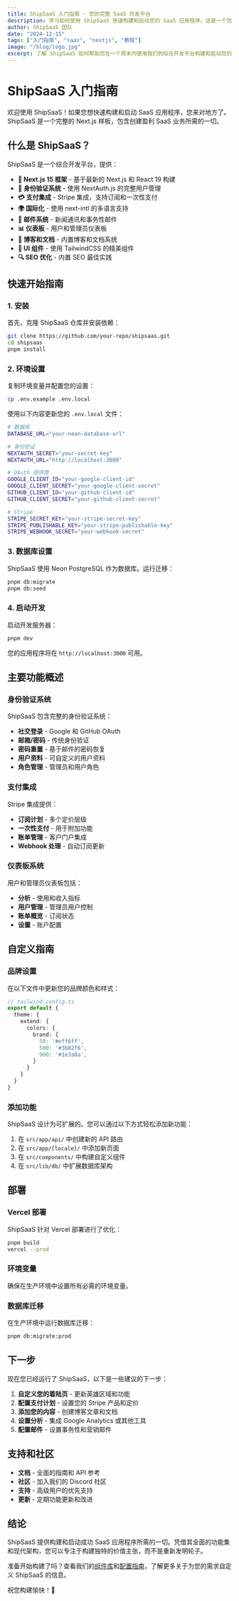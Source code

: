 ```yaml
---
title: ShipSaaS 入门指南 - 您的完整 SaaS 开发平台
description: 学习如何使用 ShipSaaS 快速构建和启动您的 SaaS 应用程序，这是一个包含 AI、身份验证、支付等功能的完整 Next.js 样板。
author: ShipSaaS 团队
date: "2024-12-15"
tags: ["入门指南", "saas", "nextjs", "教程"]
image: "/blog/logo.jpg"
excerpt: 了解 ShipSaaS 如何帮助您在一个周末内使用我们的综合开发平台构建和启动您的 SaaS 产品。
---
```


# ShipSaaS 入门指南

欢迎使用 ShipSaaS！如果您想快速构建和启动 SaaS 应用程序，您来对地方了。ShipSaaS 是一个完整的 Next.js 样板，包含创建盈利 SaaS 业务所需的一切。

## 什么是 ShipSaaS？

ShipSaaS 是一个综合开发平台，提供：

- **🚀 Next.js 15 框架** - 基于最新的 Next.js 和 React 19 构建
- **🔐 身份验证系统** - 使用 NextAuth.js 的完整用户管理
- **💳 支付集成** - Stripe 集成，支持订阅和一次性支付
- **🌍 国际化** - 使用 next-intl 的多语言支持
- **📧 邮件系统** - 新闻通讯和事务性邮件
- **📊 仪表板** - 用户和管理员仪表板
- **📝 博客和文档** - 内置博客和文档系统
- **🎨 UI 组件** - 使用 TailwindCSS 的精美组件
- **🔍 SEO 优化** - 内置 SEO 最佳实践

## 快速开始指南

### 1. 安装

首先，克隆 ShipSaaS 仓库并安装依赖：

```bash
git clone https://github.com/your-repo/shipsaas.git
cd shipsaas
pnpm install
```

### 2. 环境设置

复制环境变量并配置您的设置：

```bash
cp .env.example .env.local
```

使用以下内容更新您的 `.env.local` 文件：

```bash
# 数据库
DATABASE_URL="your-neon-database-url"

# 身份验证
NEXTAUTH_SECRET="your-secret-key"
NEXTAUTH_URL="http://localhost:3000"

# OAuth 提供商
GOOGLE_CLIENT_ID="your-google-client-id"
GOOGLE_CLIENT_SECRET="your-google-client-secret"
GITHUB_CLIENT_ID="your-github-client-id"
GITHUB_CLIENT_SECRET="your-github-client-secret"

# Stripe
STRIPE_SECRET_KEY="your-stripe-secret-key"
STRIPE_PUBLISHABLE_KEY="your-stripe-publishable-key"
STRIPE_WEBHOOK_SECRET="your-webhook-secret"
```

### 3. 数据库设置

ShipSaaS 使用 Neon PostgreSQL 作为数据库。运行迁移：

```bash
pnpm db:migrate
pnpm db:seed
```

### 4. 启动开发

启动开发服务器：

```bash
pnpm dev
```

您的应用程序将在 `http://localhost:3000` 可用。

## 主要功能概述

### 身份验证系统

ShipSaaS 包含完整的身份验证系统：

- **社交登录** - Google 和 GitHub OAuth
- **邮箱/密码** - 传统身份验证
- **密码重置** - 基于邮件的密码恢复
- **用户资料** - 可自定义的用户资料
- **角色管理** - 管理员和用户角色

### 支付集成

Stripe 集成提供：

- **订阅计划** - 多个定价层级
- **一次性支付** - 用于附加功能
- **账单管理** - 客户门户集成
- **Webhook 处理** - 自动订阅更新

### 仪表板系统

用户和管理员仪表板包括：

- **分析** - 使用和收入指标
- **用户管理** - 管理员用户控制
- **账单概览** - 订阅状态
- **设置** - 账户配置

## 自定义指南

### 品牌设置

在以下文件中更新您的品牌颜色和样式：

```typescript
// tailwind.config.ts
export default {
  theme: {
    extend: {
      colors: {
        brand: {
          50: '#eff6ff',
          500: '#3b82f6',
          900: '#1e3a8a',
        }
      }
    }
  }
}
```

### 添加功能

ShipSaaS 设计为可扩展的。您可以通过以下方式轻松添加新功能：

1. 在 `src/app/api/` 中创建新的 API 路由
2. 在 `src/app/[locale]/` 中添加新页面
3. 在 `src/components/` 中构建自定义组件
4. 在 `src/lib/db/` 中扩展数据库架构

## 部署

### Vercel 部署

ShipSaaS 针对 Vercel 部署进行了优化：

```bash
pnpm build
vercel --prod
```

### 环境变量

确保在生产环境中设置所有必需的环境变量。

### 数据库迁移

在生产环境中运行数据库迁移：

```bash
pnpm db:migrate:prod
```

## 下一步

现在您已经运行了 ShipSaaS，以下是一些建议的下一步：

1. **自定义您的着陆页** - 更新英雄区域和功能
2. **配置支付计划** - 设置您的 Stripe 产品和定价
3. **添加您的内容** - 创建博客文章和文档
4. **设置分析** - 集成 Google Analytics 或其他工具
5. **配置邮件** - 设置事务性和营销邮件

## 支持和社区

- **文档** - 全面的指南和 API 参考
- **社区** - 加入我们的 Discord 社区
- **支持** - 高级用户的优先支持
- **更新** - 定期功能更新和改进

## 结论

ShipSaaS 提供构建和启动成功 SaaS 应用程序所需的一切。凭借其全面的功能集和现代架构，您可以专注于构建独特的价值主张，而不是重新发明轮子。

准备开始构建了吗？查看我们的[组件库](/zh/docs/components)和[配置指南](/zh/docs/configuration)，了解更多关于为您的需求自定义 ShipSaaS 的信息。

祝您构建愉快！🚀
